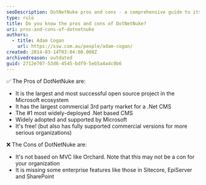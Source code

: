 ```yaml
---
seoDescription: DotNetNuke pros and cons - a comprehensive guide to its benefits and limitations as the largest open source .NET CMS.
type: rule
title: Do you know the pros and cons of DotNetNuke?
uri: pros-and-cons-of-dotnetnuke
authors:
  - title: Adam Cogan
    url: https://ssw.com.au/people/adam-cogan/
created: 2014-03-14T03:04:00.000Z
archivedreason: outdated
guid: 2712e707-53d6-4545-bdf9-5eb5a4a4c0b6
---
```


✅ The Pros of DotNetNuke are:
- It is the largest and most successful open source project in the Microsoft ecosystem
- It has the largest commercial 3rd party market for a .Net CMS
- The #1 most widely-deployed .Net based CMS
- Widely adopted and supported by Microsoft
- It's free! (but also has fully supported commercial versions for more serious organizations)

❌ The Cons of DotNetNuke are:

- It's not based on MVC like Orchard. Note that this may not be a con for your organization
- It is missing some enterprise features like those in Sitecore, EpiServer and SharePoint